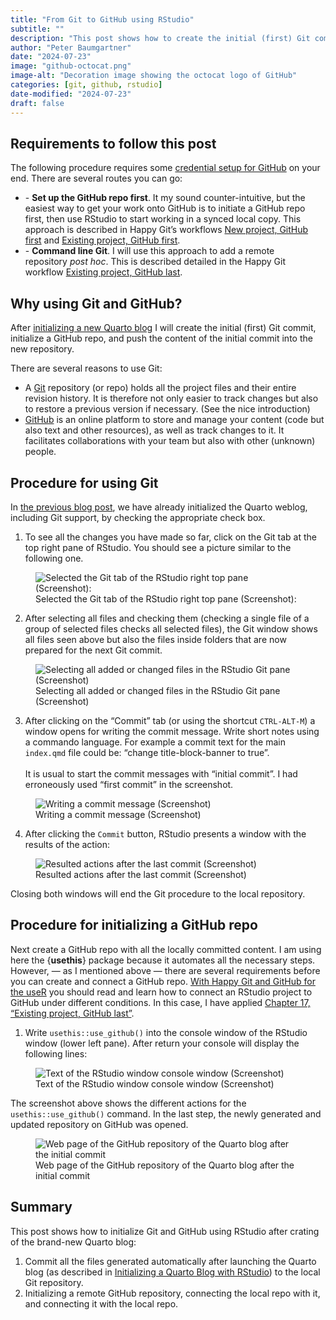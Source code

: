 ```yaml
---
title: "From Git to GitHub using RStudio"
subtitle: ""
description: "This post shows how to create the initial (first) Git commit using RStudio. I will  initialize a GitHub repo, and push the content of the initial commit into the new repository."
author: "Peter Baumgartner"
date: "2024-07-23"
image: "github-octocat.png"
image-alt: "Decoration image showing the octocat logo of GitHub"
categories: [git, github, rstudio]
date-modified: "2024-07-23"
draft: false
---
```


## Requirements to follow this post

The following procedure requires some [credential setup for
GitHub](https://happygitwithr.com/https-pat.html) on your end. There are
several routes you can go:

-   \- **Set up the GitHub repo first**. It my sound counter-intuitive,
    but the easiest way to get your work onto GitHub is to initiate a
    GitHub repo first, then use RStudio to start working in a synced
    local copy. This approach is described in Happy Git’s workflows [New
    project, GitHub
    first](https://happygitwithr.com/new-github-first.html) and [Existing
    project, GitHub
    first](https://happygitwithr.com/existing-github-first.html).
-   \- **Command line Git**. I will use this approach to add a remote
    repository *post hoc*. This is described detailed in the Happy Git
    workflow [Existing project, GitHub
    last](https://happygitwithr.com/existing-github-last.html).

## Why using Git and GitHub?

After [initializing a new Quarto
blog](../2024-07-22-creating-a-quarto-blog-from-scratch-using-rstudio) I
will create the initial (first) Git commit, initialize a GitHub repo,
and push the content of the initial commit into the new repository.

There are several reasons to use Git:

-   A
    [Git](https://git-scm.com/ "Git is a free and open source distributed version control system designed to handle projects")
    repository (or repo) holds all the project files and their entire
    revision history. It is therefore not only easier to track changes
    but also to restore a previous version if necessary. (See the nice
    introduction)
-   [GitHub](https://github.com/ "GitHub is a cloud-based platform where you can store, share, and work together with others to write code or other (markdown) content")
    is an online platform to store and manage your content (code but
    also text and other resources), as well as track changes to it. It
    facilitates collaborations with your team but also with other
    (unknown) people.

## Procedure for using Git

In [the previous blog
post](../2024-07-22-creating-a-quarto-blog-from-scratch-using-rstudio/#fig-create-blog-window),
we have already initialized the Quarto weblog, including Git support, by
checking the appropriate check box.

1.  To see all the changes you have made so far, click on the Git tab at
    the top right pane of RStudio. You should see a picture similar to
    the following one.

![Selected the Git tab of the RStudio right top pane
(Screenshot):](git-files-and-folders-unselected-min.png){#fig-git-files-unselected
fig-alt="RStudio top right pane with the following tabs: Environment, History, Connection, Build, Git, and Tutorial. The Git pane is selected and therefore active. Under the tabs is another line of icons and text buttons representing Git actions: From left to right: Diff, Commit, Pull (greyed out), Push (greyed out), History, More (drop-down menu), New Branch, (no branch). Underneath it shows added or changed files or folders (ending with a slash) from the initialization process. From top to the bottom: .gitignote, _freeze/, _quarto.yml, _site/, about.qmd, index.qmd, posts/, profile.jpg, quarto-pb-blog.Rproj, style.css."
fig-align="center"}

2.  After selecting all files and checking them (checking a single file
    of a group of selected files checks all selected files), the Git
    window shows all files seen above but also the files inside folders
    that are now prepared for the next Git commit.

![Selecting all added or changed files in the RStudio Git pane
(Screenshot)](git-files-and-folders-checked-2-min.png){#fig-git-files-selected
fig-alt="RStudio top right pane with the following tabs: Environment, History, Connection, Build, Git, and Tutorial. The Git pane is selected and therefore active. Under the tabs is another line of icons and text buttons representing Git actions: From left to right: Diff, Commit, Pull (greyed out), Push (greyed out), History, More (drop-down menu), New Branch, (no branch). There is a tool tip under the Commit button saying: 'Commit pending changes (CTRL-ALT-M)'. Underneath it shows added or changed files from the initialization process. From top to the bottom in a blue background: .gitignote, _freeze/, _quarto.yml, _site/, about.qmd, index.qmd, posts/, profile.jpg, quarto-pb-blog.Rproj, style.css. These files are followed by the files in the directories from top to left: _freeze/post/post-with-code/index/execute-results/html.json, _freeze/site_libs/clipboard/clipboard.min.js, _freeze/site_libs/quarto-listing/list.min.js,  _freeze/site_libs/quarto-listing/quarto-listing.js, _site/about.html, _site/index.html, _site/listing.json, _site/profile.jpg. There are more files not visible because the window ends here."
fig-align="center"}

3.  After clicking on the "Commit" tab (or using the shortcut
    `CTRL-ALT-M`) a window opens for writing the commit message. Write
    short notes using a commando language. For example a commit text for
    the main `index.qmd` file could be: "change title-block-banner to
    true".\
    \
    It is usual to start the commit messages with "initial commit". I
    had erroneously used "first commit" in the screenshot.

![Writing a commit message
(Screenshot)](preparing-first-commit-min.png){#fig-preparing-initial-commit
fig-alt="A pop-up window overlaying the RStudio window separated in two parts: The left part contains at the top small buttons. From left to the right: Changes, History, (no branch), icon for update display, stage, revert, and ignore. The right part contains the dysfunctional button (grayed out) of 'Pull' and 'Push.' The left part shows underneath it added or changed file from the initialization process. From top to the bottom in a blue background: .gitignote, _freeze/, _quarto.yml, _site/, about.qmd, index.qmd, posts/, profile.jpg, quarto-pb-blog.Rproj, style.css. These files are followed by the files in the directories from top to left: _freeze/post/post-with-code/index/execute-results/html.json, _freeze/site_libs/clipboard/clipboard.min.js, _freeze/site_libs/quarto-listing/list.min.js. There are more files not visible because the window ends here. On the right side there is a writing pane with the header 'Commit message' and '12 characters'. The text in the writing pane says 'First commit'. Under the writing pane are two unchecked check boxes 'Amend previous commit' and 'Sign commit' with a 'Commit' button. Underneath those two window parts is another line of action buttons covering the whole length of the window: From left to the right: 'Show Staged' text followed by an empty radio button, 'Staged' text folllowed by an active radio button, 'Context' (text), 5 lines (drop-down menu), 'Ignore Whitespace' (active check box). Underneath is an empty white field over the whole length of the window dedicated to show more detailed information inf only one file would have been selected."
fig-align="center"}

4.  After clicking the `Commit` button, RStudio presents a window with
    the results of the action:

![Resulted actions after the last commit (Screenshot)](returned-commit-results-min.png){#fig-review-changes-window
fig-alt="RStudio review window listing the result of the last git commit action: From top to the bottom: 'create mode 100644 about.qmd', 'create mode 100644 index.qmd' 'create mode 100644 posts/metadata.yml', 'create mode 100644 posts/post-with-code/image.png', 'create mode 100644 posts/post-with-code/index.qmd', 'posts/post-with-code/posts/welcome/index.qmd', 'create mode 100644 posts/welcome/thumbnail.jpg', 'create mode 100644  profile.jpg', 'create mode 100644 quarto-pb-blog.Rproj', 'create mode 100644 style.css'. There other lines covered at the top covered as the window scroll button shows only the end of the list. On the top right is a 'Close' button."
fig-align="center"}

Closing both windows will end the Git procedure to the local repository.

## Procedure for initializing a GitHub repo

Next create a GitHub repo with all the locally committed content. I am
using here the {**usethis**} package because it automates all the
necessary steps. However, — as I mentioned above — there are several
requirements before you can create and connect a GitHub repo. [With
Happy Git and GitHub for the useR](https://happygitwithr.com/) you
should read and learn how to connect an RStudio project to GitHub under
different conditions. In this case, I have applied [Chapter 17,
"Existing project, GitHub
last"](https://happygitwithr.com/existing-github-last).

1. Write `usethis::use_github()` into the console window of the RStudio window (lower left pane). After return your console will display the following lines:

![Text of the RStudio window console window (Screenshot) ](console-using-github-repo-with-usethis-min.png){#fig-initialize-github-console-text fig-alt="The screenshot shows the following lines, from top to the bottom: 'R version 4.4.1 (2024-04-14)' written in red, '> usethis::use_github()' written in red. From here the next lines start with a green ok check mark icon,  'Setting active project to' followed by the path, 'Creating GitHub repository' followed by the Github.com path of my repo., 'Setting remote `origin` to' followed by the appropriate path, 'Pushing `master` branch to gitHub and setting `origin/master` as upstream branch.', 'Opening URL' followed by the URL to my Github repo."
fig-align="center"}

The screenshot above shows the different actions for the
`usethis::use_github()` command. In the last step, the newly generated
and updated repository on GitHub was opened.

![Web page of the GitHub repository of the Quarto blog after the initial commit](new-repo-page-opened-automatically-min.png){#fig-github-quarto-blog-repo fig-alt="Listing the committed files on the GitHub repo web page in three columns. Name, commit message ('First commit' for all lines) and time ('19 minutes ago' for all lines). At the top left of this list there is a small profile picture of me, followed by the name of my GitHub account 'petzi53' and the t4ext 'first commit'. On the top side you can see the unique commit code '0ced0df' followed by the text '19 minutes ago' and in bold '1 commit'"
fig-align="center"}

## Summary

This post shows how to initialize Git and GitHub using RStudio after crating of the brand-new Quarto blog:

1. Commit all the files generated automatically after launching the Quarto blog (as described in [Initializing a Quarto Blog with RStudio](../2024-07-22-creating-a-quarto-blog-from-scratch-using-rstudio)) to the local Git repository.
2. Initializing a remote GitHub repository, connecting the local repo with it, and connecting it with the local repo.
